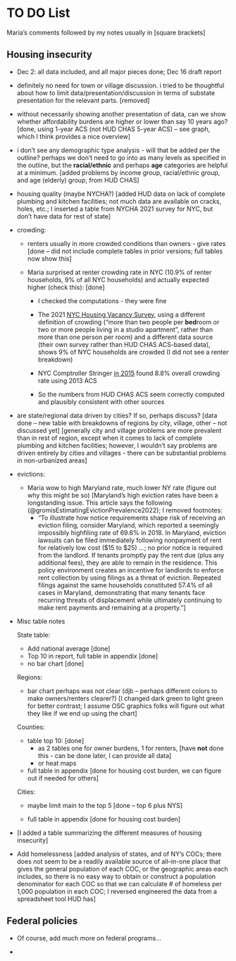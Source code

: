 # TO DO List {.unnumbered}

Maria's comments followed by my notes usually in \[square brackets\]

## Housing insecurity

-   Dec 2: all data included, and all major pieces done; Dec 16 draft report

-   definitely no need for town or village discussion. i tried to be thoughtful about how to limit data/presentation/discussion in terms of substate presentation for the relevant parts. \[removed\]

-   without necessarily showing another presentation of data, can we show whether affordability burdens are higher or lower than say 10 years ago? \[done, using 1-year ACS (not HUD CHAS 5-year ACS) -- see graph, which I think provides a nice overview\]

-   i don't see any demographic type analysis - will that be added per the outline? perhaps we don't need to go into as many levels as specified in the outline, but the **racial/ethnic** and perhaps **age** categories are helpful at a minimum. \[added problems by income group, racial/ethnic group, and age (elderly) group, from HUD CHAS\]

-   housing quality (maybe NYCHA?) \[added HUD data on lack of complete plumbing and kitchen facilities; not much data are available on cracks, holes, etc.; I inserted a table from NYCHA 2021 survey for NYC, but don't have data for rest of state\]

-   crowding:

    -   renters usually in more crowded conditions than owners - give rates \[done -- did not include complete tables in prior versions; full tables now show this\]

    -   Maria surprised at renter crowding rate in NYC (10.9% of renter households, 9% of all NYC households) and actually expected higher (check this): \[done\]

        -   I checked the computations - they were fine

        -   The 2021 [NYC Housing Vacancy Survey](https://www1.nyc.gov/assets/hpd/downloads/pdfs/services/2021-nychvs-selected-initial-findings.pdf), using a different definition of crowding ("more than two people per **bed**room or two or more people living in a studio apartment", rather than more than one person per room) and a different data source (their own survey rather than HUD CHAS ACS-based data), shows 9% of NYC households are crowded (I did not see a renter breakdown)

        -   NYC Comptroller Stringer [in 2015](https://comptroller.nyc.gov/wp-content/uploads/documents/Hidden_Households.pdf) found 8.8% overall crowding rate using 2013 ACS

        -   So the numbers from HUD CHAS ACS seem correctly computed and plausibly consistent with other sources

-   are state/regional data driven by cities? If so, perhaps discuss? \[data done -- new table with breakdowns of regions by city, village, other -- not discussed yet\] \[generally city and village problems are more prevalent than in rest of region, except when it comes to lack of complete plumbing and kitchen facilities; however, I wouldn't say problems are driven entirely by cities and villages - there can be substantial problems in non-urbanized areas\]

-   evictions:

    -   Maria wow to high Maryland rate, much lower NY rate (figure out why this might be so) \[Maryland's high eviction rates have been a longstanding issue. This article says the following (\@gromisEstimatingEvictionPrevalence2022); I removed footnotes:
        -   "To illustrate how notice requirements shape risk of receiving an eviction filing, consider Maryland, which reported a seemingly impossibly highfiling rate of 69.6% in 2018. In Maryland, eviction lawsuits can be filed immediately following nonpayment of rent for relatively low cost (\$15 to \$25) ...; no prior notice is required from the landlord. If tenants promptly pay the rent due (plus any additional fees), they are able to remain in the residence. This policy environment creates an incentive for landlords to enforce rent collection by using filings as a threat of eviction. Repeated filings against the same households constituted 57.4% of all cases in Maryland, demonstrating that many tenants face recurring threats of displacement while ultimately continuing to make rent payments and remaining at a property."\]

-   Misc table notes

    State table:

    -   Add national average \[done\]
    -   Top 10 in report, full table in appendix \[done\]
    -   no bar chart \[done\]

    Regions:

    -   bar chart perhaps was not clear (djb -- perhaps different colors to make owners/renters clearer?) \[I changed dark green to light green for better contrast; I assume OSC graphics folks will figure out what they like if we end up using the chart\]

    Counties:

    -   table top 10: \[done\]
        -   as 2 tables one for owner burdens, 1 for renters, \[have **not** done this - can be done later, I can provide all data\]
        -   or heat maps
    -   full table in appendix \[done for housing cost burden, we can figure out if needed for others\]

    Cities:

    -   maybe limit main to the top 5 \[done -- top 6 plus NYS\]

    -   full table in appendix \[done for housing cost burden\]

-   \[I added a table summarizing the different measures of housing insecurity\]

-   Add homelessness \[added analysis of states, and of NY's COCs; there does not seem to be a readily available source of all--in-one place that gives the general population of each COC, or the geographic areas each includes, so there is no easy way to obtain or construct a population denominator for each COC so that we can calculate \# of homeless per 1,000 population in each COC; I reversed engineered the data from a spreadsheet tool HUD has\]

## Federal policies

-   Of course, add much more on federal programs...

-   
